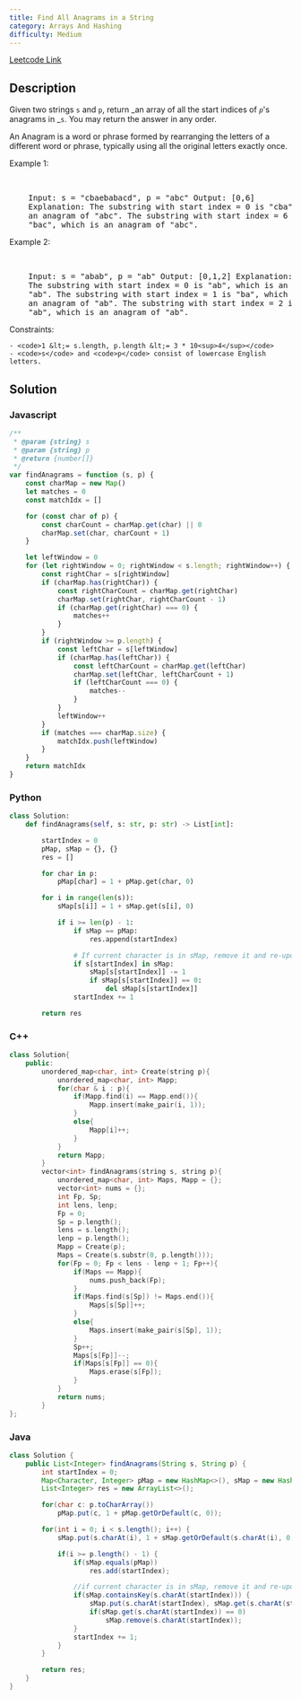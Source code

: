 ```yaml
---
title: Find All Anagrams in a String
category: Arrays And Hashing
difficulty: Medium
---
```


<Callout>

[Leetcode Link](https://leetcode.com/problems/find-all-anagrams-in-a-string)

</Callout>

## Description

Given two strings <code>s</code> and <code>p</code>, return _an array of all the start indices of _<code>p</code>_&#39;s anagrams in _<code>s</code>. You may return the answer in any order.

An Anagram is a word or phrase formed by rearranging the letters of a different word or phrase, typically using all the original letters exactly once.

Example 1:

<br />

<pre className="overflow-x-auto">
	Input: s = &quot;cbaebabacd&quot;, p = &quot;abc&quot; Output: [0,6]
	Explanation: The substring with start index = 0 is &quot;cba&quot;, which is
	an anagram of &quot;abc&quot;. The substring with start index = 6 is
	&quot;bac&quot;, which is an anagram of &quot;abc&quot;.
</pre>

Example 2:

<br />

<pre className="overflow-x-auto">
	Input: s = &quot;abab&quot;, p = &quot;ab&quot; Output: [0,1,2] Explanation:
	The substring with start index = 0 is &quot;ab&quot;, which is an anagram of
	&quot;ab&quot;. The substring with start index = 1 is &quot;ba&quot;, which is
	an anagram of &quot;ab&quot;. The substring with start index = 2 is
	&quot;ab&quot;, which is an anagram of &quot;ab&quot;.
</pre>

Constraints:

    - <code>1 &lt;= s.length, p.length &lt;= 3 * 10<sup>4</sup></code>
    - <code>s</code> and <code>p</code> consist of lowercase English letters.

## Solution

### Javascript

```javascript
/**
 * @param {string} s
 * @param {string} p
 * @return {number[]}
 */
var findAnagrams = function (s, p) {
	const charMap = new Map()
	let matches = 0
	const matchIdx = []

	for (const char of p) {
		const charCount = charMap.get(char) || 0
		charMap.set(char, charCount + 1)
	}

	let leftWindow = 0
	for (let rightWindow = 0; rightWindow < s.length; rightWindow++) {
		const rightChar = s[rightWindow]
		if (charMap.has(rightChar)) {
			const rightCharCount = charMap.get(rightChar)
			charMap.set(rightChar, rightCharCount - 1)
			if (charMap.get(rightChar) === 0) {
				matches++
			}
		}
		if (rightWindow >= p.length) {
			const leftChar = s[leftWindow]
			if (charMap.has(leftChar)) {
				const leftCharCount = charMap.get(leftChar)
				charMap.set(leftChar, leftCharCount + 1)
				if (leftCharCount === 0) {
					matches--
				}
			}
			leftWindow++
		}
		if (matches === charMap.size) {
			matchIdx.push(leftWindow)
		}
	}
	return matchIdx
}
```

### Python

```python
class Solution:
    def findAnagrams(self, s: str, p: str) -> List[int]:

        startIndex = 0
        pMap, sMap = {}, {}
        res = []

        for char in p:
            pMap[char] = 1 + pMap.get(char, 0)

        for i in range(len(s)):
            sMap[s[i]] = 1 + sMap.get(s[i], 0)

            if i >= len(p) - 1:
                if sMap == pMap:
                    res.append(startIndex)

                # If current character is in sMap, remove it and re-update the map.
                if s[startIndex] in sMap:
                    sMap[s[startIndex]] -= 1
                    if sMap[s[startIndex]] == 0:
                        del sMap[s[startIndex]]
                startIndex += 1

        return res
```

### C++

```cpp
class Solution{
    public:
        unordered_map<char, int> Create(string p){
            unordered_map<char, int> Mapp;
            for(char & i : p){
                if(Mapp.find(i) == Mapp.end()){
                    Mapp.insert(make_pair(i, 1));
                }
                else{
                    Mapp[i]++;
                }
            }
            return Mapp;
        }
        vector<int> findAnagrams(string s, string p){
            unordered_map<char, int> Maps, Mapp = {};
            vector<int> nums = {};
            int Fp, Sp;
            int lens, lenp;
            Fp = 0;
            Sp = p.length();
            lens = s.length();
            lenp = p.length();
            Mapp = Create(p);
            Maps = Create(s.substr(0, p.length()));
            for(Fp = 0; Fp < lens - lenp + 1; Fp++){
                if(Maps == Mapp){
                    nums.push_back(Fp);
                }
                if(Maps.find(s[Sp]) != Maps.end()){
                    Maps[s[Sp]]++;
                }
                else{
                    Maps.insert(make_pair(s[Sp], 1));
                }
                Sp++;
                Maps[s[Fp]]--;
                if(Maps[s[Fp]] == 0){
                    Maps.erase(s[Fp]);
                }
            }
            return nums;
        }
};

```

### Java

```java
class Solution {
    public List<Integer> findAnagrams(String s, String p) {
        int startIndex = 0;
        Map<Character, Integer> pMap = new HashMap<>(), sMap = new HashMap<>();
        List<Integer> res = new ArrayList<>();

        for(char c: p.toCharArray())
            pMap.put(c, 1 + pMap.getOrDefault(c, 0));

        for(int i = 0; i < s.length(); i++) {
            sMap.put(s.charAt(i), 1 + sMap.getOrDefault(s.charAt(i), 0));

            if(i >= p.length() - 1) {
                if(sMap.equals(pMap))
                    res.add(startIndex);

                //if current character is in sMap, remove it and re-update the map.
                if(sMap.containsKey(s.charAt(startIndex))) {
                    sMap.put(s.charAt(startIndex), sMap.get(s.charAt(startIndex)) - 1);
                    if(sMap.get(s.charAt(startIndex)) == 0)
                        sMap.remove(s.charAt(startIndex));
                }
                startIndex += 1;
            }
        }

        return res;
    }
}

```
